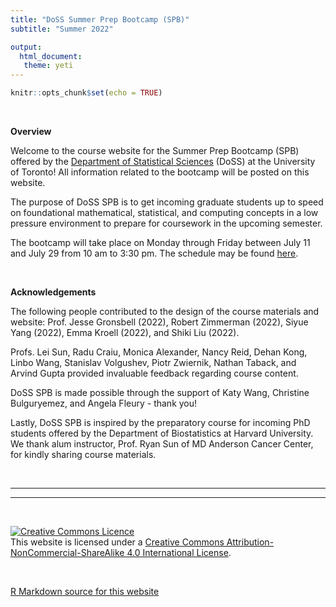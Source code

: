```yaml
---
title: "DoSS Summer Prep Bootcamp (SPB)"
subtitle: "Summer 2022"

output: 
  html_document:
   theme: yeti
---
```


```r
knitr::opts_chunk$set(echo = TRUE)
```

<br>

__Overview__ 

Welcome to the course website for the Summer Prep Bootcamp (SPB) offered by the [Department of Statistical Sciences](https://www.statistics.utoronto.ca) (DoSS) at the University of Toronto!  All information related to the bootcamp will be posted on this website.

The purpose of DoSS SPB is to get incoming graduate students up to speed on foundational mathematical, statistical, and computing concepts in a low pressure environment to prepare for coursework in the upcoming semester.  

The bootcamp will take place on Monday through Friday between July 11 and July 29 from 10 am to 3:30 pm.  The schedule may be found [here](schedule.html).

<br>

__Acknowledgements__ 

The following people contributed to the design of the course materials and website: Prof. Jesse Gronsbell (2022), Robert Zimmerman (2022), Siyue Yang (2022), Emma Kroell (2022), and Shiki Liu (2022).  

Profs. Lei Sun, Radu Craiu, Monica Alexander, Nancy Reid, Dehan Kong, Linbo Wang, Stanislav Volgushev, Piotr Zwiernik, Nathan Taback, and Arvind Gupta provided invaluable feedback regarding course content.  

DoSS SPB is made possible through the support of Katy Wang, Christine Bulguryemez, and Angela Fleury - thank you!   

Lastly, DoSS SPB is inspired by the preparatory course for incoming PhD students offered by the Department of Biostatistics at Harvard University. We thank alum instructor, Prof. Ryan Sun of MD Anderson Cancer Center, for kindly sharing course materials.    


<br>

****** 


 ******
<br>

<a rel="license" href="http://creativecommons.org/licenses/by-nc-sa/4.0/"><img alt="Creative Commons Licence" style="border-width:0" src="https://i.creativecommons.org/l/by-nc-sa/4.0/88x31.png" /></a><br />This website is licensed under a <a rel="license" href="http://creativecommons.org/licenses/by-nc-sa/4.0/">Creative Commons Attribution-NonCommercial-ShareAlike 4.0 International License</a>.

<br>

<a href="https://github.com/jlgrons/UofT-DoSS-SPB">R Markdown source for this website</a>


